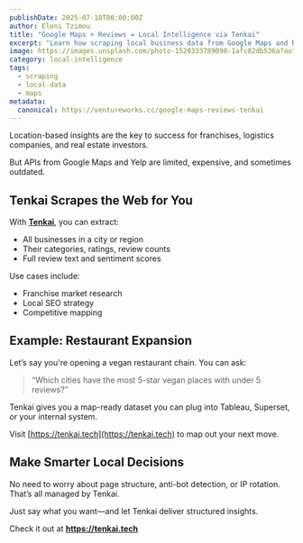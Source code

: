 ```yaml
---
publishDate: 2025-07-18T00:00:00Z
author: Eleni Tzimou
title: "Google Maps + Reviews = Local Intelligence via Tenkai"
excerpt: "Learn how scraping local business data from Google Maps and Reviews with Tenkai helps brands make location-based decisions."
image: https://images.unsplash.com/photo-1520333789090-1afc82db536a?auto=format&fit=crop&w=800&q=60
category: local-intelligence
tags:
  - scraping
  - local-data
  - maps
metadata:
  canonical: https://ventureworks.cc/google-maps-reviews-tenkai
---
```


Location-based insights are the key to success for franchises, logistics companies, and real estate investors.

But APIs from Google Maps and Yelp are limited, expensive, and sometimes outdated.

## Tenkai Scrapes the Web for You

With **[Tenkai](https://tenkai.tech)**, you can extract:
- All businesses in a city or region
- Their categories, ratings, review counts
- Full review text and sentiment scores

Use cases include:
- Franchise market research
- Local SEO strategy
- Competitive mapping

## Example: Restaurant Expansion

Let’s say you're opening a vegan restaurant chain. You can ask:
> “Which cities have the most 5-star vegan places with under 5 reviews?”

Tenkai gives you a map-ready dataset you can plug into Tableau, Superset, or your internal system.

Visit [https://tenkai.tech](https://tenkai.tech) to map out your next move.

## Make Smarter Local Decisions

No need to worry about page structure, anti-bot detection, or IP rotation. That’s all managed by Tenkai.

Just say what you want—and let Tenkai deliver structured insights.

Check it out at **https://tenkai.tech**
